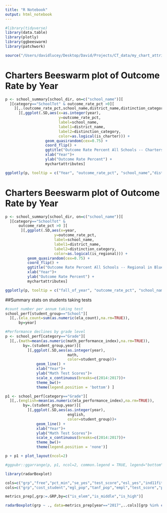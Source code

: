 ```yaml
---
title: "R Notebook"
output: html_notebook
---
```


```r
#library(tidyverse)
library(data.table)
library(plotly)
library(ggbeeswarm)
library(patchwork)
```


```r

source("/Users/davidlucey/Desktop/David/Projects/CT_data/my_chart_attributes.R")
```


# Charters Beeswarm plot of Outcome Rate by Year

```r

p <- school_summary[school_dir, on=c("school_name")][
  ][category=="SchoolTot" & outcome_rate_pct >0][
    ][,.(outcome_rate_pct,school_name,district_name,distinction_category,is_charter,year)][
      ][,ggplot(.SD,aes(x=as.integer(year), 
                        y=outcome_rate_pct,
                        label=school_name,
                        label1=district_name,
                        label2=distinction_category,
                        color=as.logical(is_charter))) + 
                  geom_quasirandom(cex=0.75) + 
                  coord_flip() +
                  ggtitle("Outcome Rate Percent All Schools -- Charters in Blue")+
                  xlab("Year")+
                  ylab("Outcome Rate Percent") + 
                  mychartattributes]

ggplotly(p, tooltip = c("Year", "outcome_rate_pct", "school_name","district_name","distinction_category","is_charter"))
```

# Charters Beeswarm plot of Outcome Rate by Year

```r

p <- school_summary[school_dir, on=c("school_name")][
  ][category=="SchoolTot" & 
      outcome_rate_pct >0 ][
       ][,ggplot(.SD,aes(x=year, 
                      y=outcome_rate_pct,
                      label=school_name,
                      label1=district_name,
                      label2=distinction_category,
                      color=as.logical(is_regional))) + 
          geom_quasirandom(cex=0.75) + 
          coord_flip() +
          ggtitle("Outcome Rate Percent All Schools -- Regional in Blue")+
          xlab("Year")+
          ylab("Outcome Rate Percent") + 
          mychartattributes]

ggplotly(p, tooltip = c("fall_of_year", "outcome_rate_pct", "school_name","district_name","distinction_category","is_regional"))
```


##Summary stats on students taking tests

```r
#count number per annum taking test
school_perf[student_group=="School"][
  ][,.(ela_count=sum(as.numeric(ela_count),na.rm=TRUE)),
      by=year]

#Performance declines by grade level
p <- school_perf[category=="Grade"][
  ][,.(math=mean(as.numeric(math_performance_index),na.rm=TRUE)),
        by=.(student_group,year)][
          ][,ggplot(.SD,aes(as.integer(year),
                            math,
                            color=student_group))+
              geom_line() +
              xlab("Year")+
              ylab("Math Test Scores")+
              scale_x_continuous(breaks=c(2014:2017))+
              theme_bw()+
              theme(legend.position = 'bottom') ]

p1 <- school_perf[category=="Grade"][
  ][,.(english=mean(as.numeric(ela_performance_index),na.rm=TRUE)),
        by=.(student_group,year)][
          ][,ggplot(.SD,aes(as.integer(year),
                            english,
                            color=student_group))+
              geom_line() +
              xlab("Year")+
              ylab("Math Test Scores")+
              scale_x_continuous(breaks=c(2014:2017))+
              theme_bw()+
              theme(legend.position = 'none')]

p + p1 + plot_layout(ncol=2)

#ggpubr::ggarrange(p, p1, ncol=2, common.legend = TRUE, legend="bottom")
```


```r
library(radarBoxplot)

cols=c("grp","free","pct_min","se_yes","test_score","esl_yes","ind11fitness_rate")
cols=c("grp","cost_student","egl_pop","tanf_pop","empl","test_score","pct_teach")

metrics_prep[,grp:=.GRP,by=c("is_elem","is_middle","is_high")]

radarBoxplot(grp ~ ., data=metrics_prep[year=="2017",..cols][grp %in% c(3,4,2,5)],plot.median=T)


```






